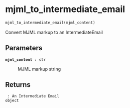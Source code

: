# mjml_to_intermediate_email { #emailer_lib.mjml_to_intermediate_email }

```python
mjml_to_intermediate_email(mjml_content)
```

Convert MJML markup to an IntermediateEmail

## Parameters {.doc-section .doc-section-parameters}

<code>[**mjml_content**]{.parameter-name} [:]{.parameter-annotation-sep} [str]{.parameter-annotation}</code>

:   MJML markup string

## Returns {.doc-section .doc-section-returns}

<code>[]{.parameter-name} [:]{.parameter-annotation-sep} [An Intermediate Email object]{.parameter-annotation}</code>

:   